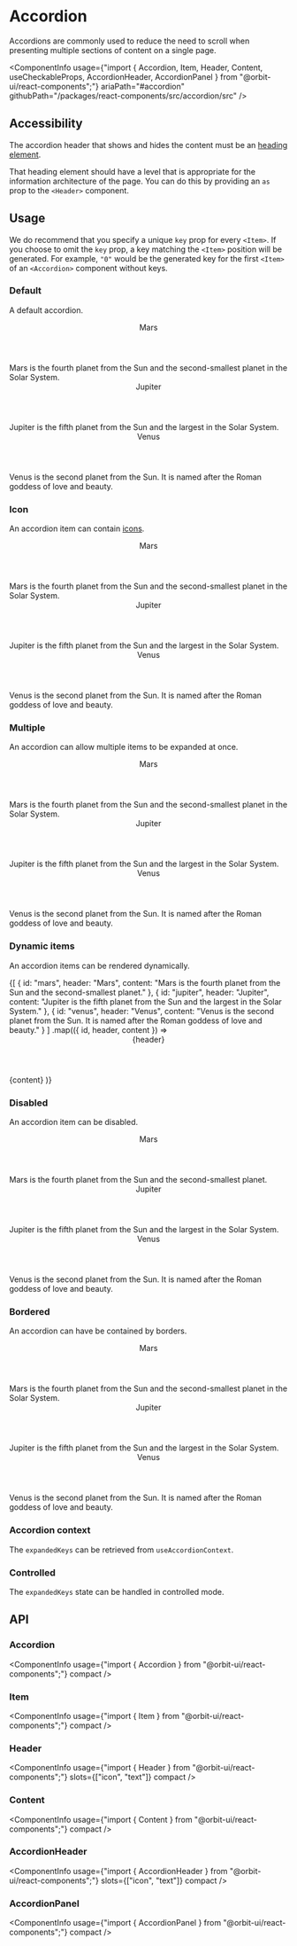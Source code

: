 
<Meta
    title="Components/Accordion"
    id="accordion"
/>

# Accordion

<Tagline>Accordions are commonly used to reduce the need to scroll when presenting multiple sections of content on a single page.</Tagline>

<ComponentInfo
    usage={"import { Accordion, Item, Header, Content, useCheckableProps, AccordionHeader, AccordionPanel } from \"@orbit-ui/react-components\";"}
    ariaPath="#accordion"
    githubPath="/packages/react-components/src/accordion/src"
/>

## Accessibility

The accordion header that shows and hides the content must be an [heading element](https://developer.mozilla.org/en-US/docs/Web/HTML/Element/Heading_Elements).

That heading element should have a level that is appropriate for the information architecture of the page. You can do this by providing an `as` prop to the `<Header>` component.

## Usage

We do recommend that you specify a unique `key` prop for every `<Item>`. If you choose to omit the `key` prop, a key matching the `<Item>` position will be generated. For example, `"0"` would be the generated key for the first `<Item>` of an `<Accordion>` component without keys.

### Default

A default accordion.

<Preview>
    <Story name="default">
        <Accordion>
            <Item key="mars">
                <Header as="h3">Mars</Header>
                <Content>Mars is the fourth planet from the Sun and the second-smallest planet in the Solar System.</Content>
            </Item>
            <Item key="jupiter">
                <Header as="h3">Jupiter</Header>
                <Content>Jupiter is the fifth planet from the Sun and the largest in the Solar System.</Content>
            </Item>
            <Item key="venus">
                <Header as="h3">Venus</Header>
                <Content>Venus is the second planet from the Sun. It is named after the Roman goddess of love and beauty.</Content>
            </Item>
        </Accordion>
    </Story>
</Preview>

### Icon

An accordion item can contain [icons](?path=/docs/icon-gallery--page).

<Preview>
    <Story name="icon">
        <Accordion>
            <Item key="mars">
                <Header as="h3">
                    <NotificationIcon />
                    <Text>Mars</Text>
                </Header>
                <Content>Mars is the fourth planet from the Sun and the second-smallest planet in the Solar System.</Content>
            </Item>
            <Item key="jupiter">
                <Header as="h3">
                    <InfoIcon />
                    <Text>Jupiter</Text>
                </Header>
                <Content>Jupiter is the fifth planet from the Sun and the largest in the Solar System.</Content>
            </Item>
            <Item key="venus">
                <Header as="h3">
                    <HelpIcon />
                    <Text>Venus</Text>
                </Header>
                <Content>Venus is the second planet from the Sun. It is named after the Roman goddess of love and beauty.</Content>
            </Item>
        </Accordion>
    </Story>
</Preview>

### Multiple

An accordion can allow multiple items to be expanded at once.

<Preview>
    <Story name="multiple">
        <Accordion expansionMode="multiple">
            <Item key="mars">
                <Header as="h3">Mars</Header>
                <Content>Mars is the fourth planet from the Sun and the second-smallest planet in the Solar System.</Content>
            </Item>
            <Item key="jupiter">
                <Header as="h3">Jupiter</Header>
                <Content>Jupiter is the fifth planet from the Sun and the largest in the Solar System.</Content>
            </Item>
            <Item key="venus">
                <Header as="h3">Venus</Header>
                <Content>Venus is the second planet from the Sun. It is named after the Roman goddess of love and beauty.</Content>
            </Item>
        </Accordion>
    </Story>
</Preview>

### Dynamic items

An accordion items can be rendered dynamically.

<Preview>
    <Story name="dynamic items">
        <Accordion aria-label="Planets">
            {[
                { id: "mars", header: "Mars", content: "Mars is the fourth planet from the Sun and the second-smallest planet." },
                { id: "jupiter", header: "Jupiter", content: "Jupiter is the fifth planet from the Sun and the largest in the Solar System." },
                { id: "venus", header: "Venus", content: "Venus is the second planet from the Sun. It is named after the Roman goddess of love and beauty." }
            ]
                .map(({ id, header, content }) =>
                    <Item key={id}>
                        <Header as="h3">{header}</Header>
                        <Content>{content}</Content>
                    </Item>
                )}
        </Accordion>
    </Story>
</Preview>

### Disabled

An accordion item can be disabled.

<Preview>
    <Story name="disabled item">
        <Accordion>
            <Item key="mars">
                <Header as="h3">Mars</Header>
                <Content>Mars is the fourth planet from the Sun and the second-smallest planet.</Content>
            </Item>
            <Item disabled key="jupiter">
                <Header as="h3">Jupiter</Header>
                <Content>Jupiter is the fifth planet from the Sun and the largest in the Solar System.</Content>
            </Item>
            <Item key="venus">
                <Header as="h3">Venus</Header>
                <Content>Venus is the second planet from the Sun. It is named after the Roman goddess of love and beauty.</Content>
            </Item>
        </Accordion>
    </Story>
</Preview>

### Bordered

An accordion can have be contained by borders.

<Preview>
    <Story name="bordered">
        <Accordion variant="bordered">
            <Item key="mars">
                <Header as="h3">Mars</Header>
                <Content>Mars is the fourth planet from the Sun and the second-smallest planet in the Solar System.</Content>
            </Item>
            <Item key="jupiter">
                <Header as="h3">Jupiter</Header>
                <Content>Jupiter is the fifth planet from the Sun and the largest in the Solar System.</Content>
            </Item>
            <Item key="venus">
                <Header as="h3">Venus</Header>
                <Content>Venus is the second planet from the Sun. It is named after the Roman goddess of love and beauty.</Content>
            </Item>
        </Accordion>
    </Story>
</Preview>

### Accordion context

The `expandedKeys` can be retrieved from `useAccordionContext`.

<Preview filePath="/accordion/docs/AccordionContext" />

### Controlled

The `expandedKeys` state can be handled in controlled mode.

<Preview filePath="/accordion/docs/ControlledAccordion" />

## API

### Accordion

<ComponentInfo
    usage={"import { Accordion } from \"@orbit-ui/react-components\";"}
    compact
/>

<ArgsTable of={InnerAccordion} sort="alpha" />

### Item

<ComponentInfo
    usage={"import { Item } from \"@orbit-ui/react-components\";"}
    compact
/>

<ArgsTable of={InnerItem} sort="alpha" />

### Header

<ComponentInfo
    usage={"import { Header } from \"@orbit-ui/react-components\";"}
    slots={["icon", "text"]}
    compact
/>

<ArgsTable of={InnerHeader} sort="alpha" />

### Content

<ComponentInfo
    usage={"import { Content } from \"@orbit-ui/react-components\";"}
    compact
/>

<ArgsTable of={InnerContent} sort="alpha" />

### AccordionHeader

<ComponentInfo
    usage={"import { AccordionHeader } from \"@orbit-ui/react-components\";"}
    slots={["icon", "text"]}
    compact
/>

<ArgsTable of={InnerAccordionHeader} sort="alpha" />

### AccordionPanel

<ComponentInfo
    usage={"import { AccordionPanel } from \"@orbit-ui/react-components\";"}
    compact
/>

<ArgsTable of={InnerAccordionPanel} sort="alpha" />
